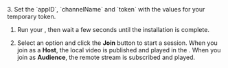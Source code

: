 <PlatformWrapper platform="windows">
3.  Set the `appID`, `channelName` and `token` with the values for your temporary token.

1.  Run your <Vpl k="CLIENT"/>, then wait a few seconds until the installation is complete.

1. Select an option and click the **Join** button to start a session. When you join as a **Host**, the local video is published and played in the <Vpl k="CLIENT"/>. When you join as **Audience**, the remote stream is subscribed and played.


</PlatformWrapper>
